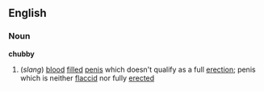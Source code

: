 ==English==
===Noun===
'''chubby'''
#(''slang'') [[blood]] [[fill]]ed [[penis]] which doesn't qualify as a full [[erection]]; penis which is neither [[flaccid]] nor fully [[erect]]ed